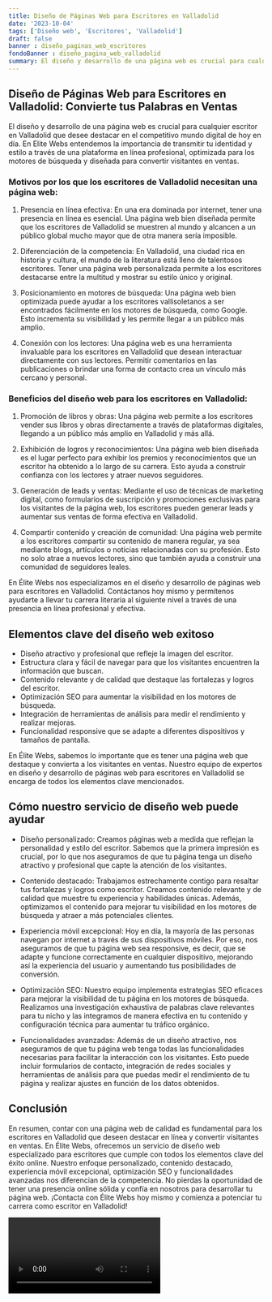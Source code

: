```yaml
---
title: Diseño de Páginas Web para Escritores en Valladolid
date: '2023-10-04'
tags: ['Diseño web', 'Escritores', 'Valladolid']
draft: false
banner : diseño_paginas_web_escritores
fondoBanner : diseño_pagina_web_valladolid
summary: El diseño y desarrollo de una página web es crucial para cualquier escritor en Valladolid que desee destacar en el competitivo mundo digital de hoy en día. En Elite Webs entendemos la importancia de transmitir tu identidad y estilo a través de una plataforma en línea profesional, optimizada para los motores de búsqueda y diseñada para convertir visitantes en ventas. 
---
```


## Diseño de Páginas Web para Escritores en Valladolid: Convierte tus Palabras en Ventas

El diseño y desarrollo de una página web es crucial para cualquier escritor en Valladolid que desee destacar en el competitivo mundo digital de hoy en día. En Elite Webs entendemos la importancia de transmitir tu identidad y estilo a través de una plataforma en línea profesional, optimizada para los motores de búsqueda y diseñada para convertir visitantes en ventas. 

### Motivos por los que los escritores de Valladolid necesitan una página web:

1. Presencia en línea efectiva: En una era dominada por internet, tener una presencia en línea es esencial. Una página web bien diseñada permite que los escritores de Valladolid se muestren al mundo y alcancen a un público global mucho mayor que de otra manera sería imposible.

2. Diferenciación de la competencia: En Valladolid, una ciudad rica en historia y cultura, el mundo de la literatura está lleno de talentosos escritores. Tener una página web personalizada permite a los escritores destacarse entre la multitud y mostrar su estilo único y original.

3. Posicionamiento en motores de búsqueda: Una página web bien optimizada puede ayudar a los escritores vallisoletanos a ser encontrados fácilmente en los motores de búsqueda, como Google. Esto incrementa su visibilidad y les permite llegar a un público más amplio.

4. Conexión con los lectores: Una página web es una herramienta invaluable para los escritores en Valladolid que desean interactuar directamente con sus lectores. Permitir comentarios en las publicaciones o brindar una forma de contacto crea un vínculo más cercano y personal.

### Beneficios del diseño web para los escritores en Valladolid:

1. Promoción de libros y obras: Una página web permite a los escritores vender sus libros y obras directamente a través de plataformas digitales, llegando a un público más amplio en Valladolid y más allá.

2. Exhibición de logros y reconocimientos: Una página web bien diseñada es el lugar perfecto para exhibir los premios y reconocimientos que un escritor ha obtenido a lo largo de su carrera. Esto ayuda a construir confianza con los lectores y atraer nuevos seguidores.

3. Generación de leads y ventas: Mediante el uso de técnicas de marketing digital, como formularios de suscripción y promociones exclusivas para los visitantes de la página web, los escritores pueden generar leads y aumentar sus ventas de forma efectiva en Valladolid.

4. Compartir contenido y creación de comunidad: Una página web permite a los escritores compartir su contenido de manera regular, ya sea mediante blogs, artículos o noticias relacionadas con su profesión. Esto no solo atrae a nuevos lectores, sino que también ayuda a construir una comunidad de seguidores leales.

En Élite Webs nos especializamos en el diseño y desarrollo de páginas web para escritores en Valladolid. Contáctanos hoy mismo y permítenos ayudarte a llevar tu carrera literaria al siguiente nivel a través de una presencia en línea profesional y efectiva.

<GifSeo />

<Cta />

## Elementos clave del diseño web exitoso

- Diseño atractivo y profesional que refleje la imagen del escritor.
- Estructura clara y fácil de navegar para que los visitantes encuentren la información que buscan.
- Contenido relevante y de calidad que destaque las fortalezas y logros del escritor.
- Optimización SEO para aumentar la visibilidad en los motores de búsqueda.
- Integración de herramientas de análisis para medir el rendimiento y realizar mejoras.
- Funcionalidad responsive que se adapte a diferentes dispositivos y tamaños de pantalla.

En Élite Webs, sabemos lo importante que es tener una página web que destaque y convierta a los visitantes en ventas. Nuestro equipo de expertos en diseño y desarrollo de páginas web para escritores en Valladolid se encarga de todos los elementos clave mencionados.

## Cómo nuestro servicio de diseño web puede ayudar

- Diseño personalizado: Creamos páginas web a medida que reflejan la personalidad y estilo del escritor. Sabemos que la primera impresión es crucial, por lo que nos aseguramos de que tu página tenga un diseño atractivo y profesional que capte la atención de los visitantes.

- Contenido destacado: Trabajamos estrechamente contigo para resaltar tus fortalezas y logros como escritor. Creamos contenido relevante y de calidad que muestre tu experiencia y habilidades únicas. Además, optimizamos el contenido para mejorar tu visibilidad en los motores de búsqueda y atraer a más potenciales clientes.

- Experiencia móvil excepcional: Hoy en día, la mayoría de las personas navegan por internet a través de sus dispositivos móviles. Por eso, nos aseguramos de que tu página web sea responsive, es decir, que se adapte y funcione correctamente en cualquier dispositivo, mejorando así la experiencia del usuario y aumentando tus posibilidades de conversión.

- Optimización SEO: Nuestro equipo implementa estrategias SEO eficaces para mejorar la visibilidad de tu página en los motores de búsqueda. Realizamos una investigación exhaustiva de palabras clave relevantes para tu nicho y las integramos de manera efectiva en tu contenido y configuración técnica para aumentar tu tráfico orgánico.

- Funcionalidades avanzadas: Además de un diseño atractivo, nos aseguramos de que tu página web tenga todas las funcionalidades necesarias para facilitar la interacción con los visitantes. Esto puede incluir formularios de contacto, integración de redes sociales y herramientas de análisis para que puedas medir el rendimiento de tu página y realizar ajustes en función de los datos obtenidos.

## Conclusión

En resumen, contar con una página web de calidad es fundamental para los escritores en Valladolid que deseen destacar en línea y convertir visitantes en ventas. En Élite Webs, ofrecemos un servicio de diseño web especializado para escritores que cumple con todos los elementos clave del éxito online. Nuestro enfoque personalizado, contenido destacado, experiencia móvil excepcional, optimización SEO y funcionalidades avanzadas nos diferencian de la competencia. No pierdas la oportunidad de tener una presencia online sólida y confía en nosotros para desarrollar tu página web. ¡Contacta con Élite Webs hoy mismo y comienza a potenciar tu carrera como escritor en Valladolid!

<Video />

<CtaBot job='Escritores' city='Valladolid'/>

<Gmaps query='Valladolid+españa+maps' />